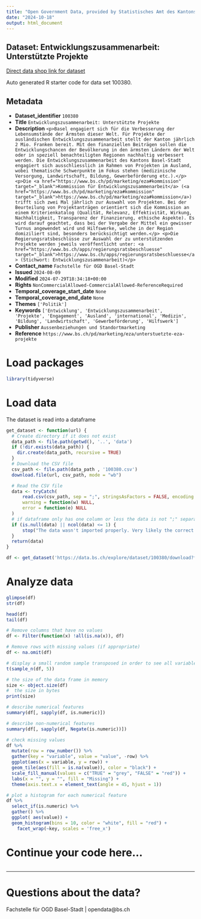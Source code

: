 ```yaml
---
title: "Open Government Data, provided by Statistisches Amt des Kantons Basel-Stadt - Fachstelle OGD"
date: "2024-10-18"
output: html_document
---
```


## Dataset: Entwicklungszusammenarbeit: Unterstützte Projekte

[Direct data shop link for dataset](https://data.bs.ch/explore/dataset/100380)

Auto generated R starter code for data set 100380.

## Metadata

- **Dataset_identifier** `100380`
- **Title** `Entwicklungszusammenarbeit: Unterstützte Projekte`
- **Description** `<p>Basel engagiert sich für die Verbesserung der Lebensumstände der Ärmsten dieser Welt. Für Projekte der ausländischen Entwicklungszusammenarbeit stellt der Kanton jährlich 2 Mio. Franken bereit. Mit den finanziellen Beiträgen sollen die Entwicklungschancen der Bevölkerung in den ärmsten Ländern der Welt oder in speziell benachteiligten Regionen nachhaltig verbessert werden. Die Entwicklungszusammenarbeit des Kantons Basel-Stadt engagiert sich ausschliesslich im Rahmen von Projekten im Ausland, wobei thematische Schwerpunkte im Fokus stehen (medizinische Versorgung, Landwirtschaft, Bildung, Gewerbeförderung etc.).</p>
<p>Die <a href="https://www.bs.ch/pd/marketing/eza#kommission" target="_blank">Kommission für Entwicklungszusammenarbeit</a> (<a href="https://www.bs.ch/pd/marketing/eza#kommission" target="_blank">https://www.bs.ch/pd/marketing/eza#kommission</a>) trifft sich zwei Mal jährlich zur Auswahl von Projekten. Bei der Beurteilung von Projektanträgen orientiert sich die Kommission an einem Kriterienkatalog (Qualität, Relevanz, Effektivität, Wirkung, Nachhaltigkeit, Transparenz der Finanzierung, ethische Aspekte). Es wird darauf geachtet, dass bei der Vergabe der Mittel ein gewisser Turnus angewendet wird und Hilfswerke, welche in der Region domiziliert sind, besonders berücksichtigt werden.</p>
<p>Die Regierungsratsbeschlüsse zur Auswahl der zu unterstützenden Projekte werden jeweils veröffentlicht unter: <a href="https://www.bs.ch/apps/regierungsratsbeschluesse" target="_blank">https://www.bs.ch/apps/regierungsratsbeschluesse</a> (Stichwort: Entwicklungszusammenarbeit)</p>`
- **Contact_name** `Fachstelle für OGD Basel-Stadt`
- **Issued** `2024-08-09`
- **Modified** `2024-07-29T18:34:18+00:00`
- **Rights** `NonCommercialAllowed-CommercialAllowed-ReferenceRequired`
- **Temporal_coverage_start_date** `None`
- **Temporal_coverage_end_date** `None`
- **Themes** `['Politik']`
- **Keywords** `['Entwicklung', 'Entwicklungszusammenarbeit', 'Projekte', 'Engagement', 'Ausland', 'international', 'Medizin', 'Bildung', 'Landwirtschaft', 'Gewerbeförderung', 'Hilfswerk']`
- **Publisher** `Aussenbeziehungen und Standortmarketing`
- **Reference** `https://www.bs.ch/pd/marketing/eza/unterstuetzte-eza-projekte`


# Load packages

```r

library(tidyverse)
```

# Load data

The dataset is read into a dataframe

```r
get_dataset <- function(url) {
  # Create directory if it does not exist
  data_path <- file.path(getwd(), '..', 'data')
  if (!dir.exists(data_path)) {
    dir.create(data_path, recursive = TRUE)
  }
  # Download the CSV file
  csv_path <- file.path(data_path , '100380.csv')
  download.file(url, csv_path, mode = "wb")

  # Read the CSV file
  data <- tryCatch(
      read.csv(csv_path, sep = ";", stringsAsFactors = FALSE, encoding = "UTF-8"),
      warning = function(w) NULL,
      error = function(e) NULL
  )
  # if dataframe only has one column or less the data is not ";" separated
  if (is.null(data) || ncol(data) <= 1) {
      stop("The data wasn't imported properly. Very likely the correct separator couldn't be found.\nPlease check the dataset manually and adjust the code.")
  }
  return(data)
}
```

```r

df <- get_dataset('https://data.bs.ch/explore/dataset/100380/download?format=csv&timezone=Europe%2FZurich')

```

# Analyze data

```r

glimpse(df)
str(df)

head(df)
tail(df)

```

```r
# Remove columns that have no values
df <- Filter(function(x) !all(is.na(x)), df)

# Remove rows with missing values (if appropriate)
df <- na.omit(df)
```

```r
# display a small random sample transposed in order to see all variables
t(sample_n(df, 5))
```

```r
# the size of the data frame in memory
size <- object.size(df)
#  the size in bytes
print(size)
```

```r
# describe numerical features
summary(df[, sapply(df, is.numeric)])
```

```r
# describe non-numerical features
summary(df[, sapply(df, Negate(is.numeric))])
```

```r
# check missing values
df %>%
  mutate(row = row_number()) %>%
  gather(key = "variable", value = "value", -row) %>%
  ggplot(aes(x = variable, y = row)) +
  geom_tile(aes(fill = is.na(value)), color = "black") +
  scale_fill_manual(values = c("TRUE" = "grey", "FALSE" = "red")) +
  labs(x = "", y = "", fill = "Missing") +
  theme(axis.text.x = element_text(angle = 45, hjust = 1))
```

```r
# plot a histogram for each numerical feature
df %>%
  select_if(is.numeric) %>%
  gather() %>%
  ggplot( aes(value)) +
  geom_histogram(bins = 10, color = "white", fill = "red") +
    facet_wrap(~key, scales = 'free_x')
```

# Continue your code here...

```r

```
------------------------------------------------------------------------

# Questions about the data?

Fachstelle für OGD Basel-Stadt | opendata@bs.ch
